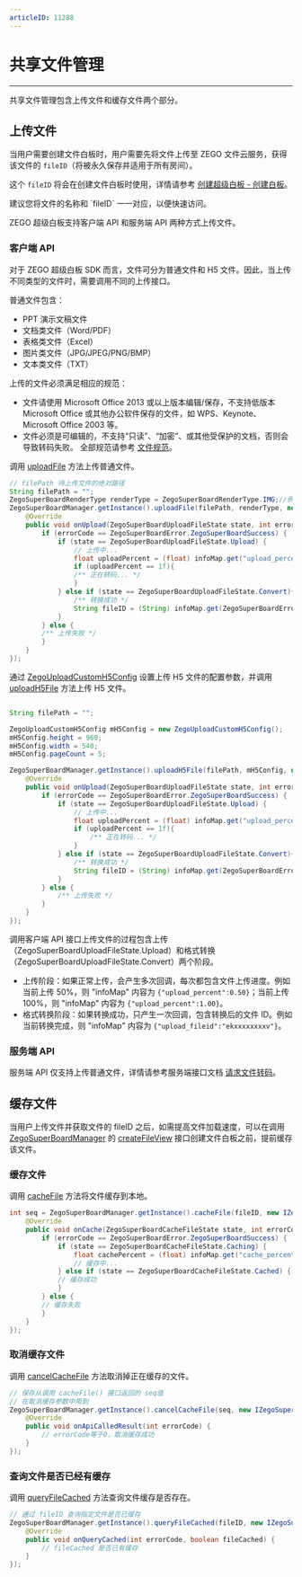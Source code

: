 ```yaml
---
articleID: 11288
---
```

# 共享文件管理

- - -

共享文件管理包含上传文件和缓存文件两个部分。

## 上传文件

当用户需要创建文件白板时，用户需要先将文件上传至 ZEGO 文件云服务，获得该文件的 `fileID`（将被永久保存并适用于所有房间）。

这个 `fileID` 将会在创建文件白板时使用，详情请参考 [创建超级白板 - 创建白板](../Quick%20Start/create%20white%20board.mdx)。

<Note title="说明">
建议您将文件的名称和 `fileID` 一一对应，以便快速访问。
</Note>

ZEGO 超级白板支持客户端 API 和服务端 API 两种方式上传文件。

### 客户端 API

对于 ZEGO 超级白板 SDK 而言，文件可分为普通文件和 H5 文件。因此，当上传不同类型的文件时，需要调用不同的上传接口。

普通文件包含：

- PPT 演示文稿文件
- 文档类文件（Word/PDF）
- 表格类文件（Excel）
- 图片类文件（JPG/JPEG/PNG/BMP）
- 文本类文件（TXT）

<Warning title="注意">
上传的文件必须满足相应的规范：

- 文件请使用 Microsoft Office 2013 或以上版本编辑/保存，不支持低版本 Microsoft Office 或其他办公软件保存的文件，如 WPS、Keynote、Microsoft Office 2003 等。
- 文件必须是可编辑的，不支持“只读”、“加密”、或其他受保护的文档，否则会导致转码失败。
全部规范请参考 [文件规范](../Product%20Desc/Use%20restrictions/fileRule.mdx)。

</Warning>
<Tabs>
<Tab title="上传普通文件">

调用 [uploadFile](@uploadFile) 方法上传普通文件。

``` java
// filePath 待上传文件的绝对路径
String filePath = "";
ZegoSuperBoardRenderType renderType = ZegoSuperBoardRenderType.IMG;//例如转换成image格式
ZegoSuperBoardManager.getInstance().uploadFile(filePath, renderType, new IZegoSuperBoardUploadFileListener() {
    @Override
    public void onUpload(ZegoSuperBoardUploadFileState state, int errorCode, @NonNull HashMap<String, Object> infoMap) {
        if (errorCode == ZegoSuperBoardError.ZegoSuperBoardSuccess) {
            if (state == ZegoSuperBoardUploadFileState.Upload) {
                // 上传中...
                float uploadPercent = (float) infoMap.get("upload_percent");
                if (uploadPercent == 1f){
                /** 正在转码... */
                }
            } else if (state == ZegoSuperBoardUploadFileState.Convert){
                /** 转换成功 */
                String fileID = (String) infoMap.get(ZegoSuperBoardError.UPLOAD_FILEID);
            }
        } else {
        /** 上传失败 */
        }
    }
});
```

</Tab>
<Tab title="上传 H5 文件">

通过 [ZegoUploadCustomH5Config](@-ZegoUploadCustomH5Config) 设置上传 H5 文件的配置参数，并调用 [uploadH5File](@uploadH5File) 方法上传 H5 文件。

``` java

String filePath = "";

ZegoUploadCustomH5Config mH5Config = new ZegoUploadCustomH5Config();
mH5Config.height = 960;
mH5Config.width = 540;
mH5Config.pageCount = 5;

ZegoSuperBoardManager.getInstance().uploadH5File(filePath, mH5Config, new IZegoSuperBoardUploadFileListener() {
    @Override
    public void onUpload(ZegoSuperBoardUploadFileState state, int errorCode, @NonNull HashMap<String, Object> infoMap) {
        if (errorCode == ZegoSuperBoardError.ZegoSuperBoardSuccess) {
            if (state == ZegoSuperBoardUploadFileState.Upload) {
                // 上传中...
                float uploadPercent = (float) infoMap.get("upload_percent");
                if (uploadPercent == 1f){
                    /** 正在转码... */
                }
            } else if (state == ZegoSuperBoardUploadFileState.Convert){
                /** 转换成功 */
                String fileID = (String) infoMap.get(ZegoSuperBoardError.UPLOAD_FILEID);
            }
        } else {
            /** 上传失败 */
        }
    }
});
```
</Tab>
</Tabs>




调用客户端 API 接口上传文件的过程包含上传（ZegoSuperBoardUploadFileState.Upload）和格式转换（ZegoSuperBoardUploadFileState.Convert）两个阶段。

- 上传阶段：如果正常上传，会产生多次回调，每次都包含文件上传进度。例如当前上传 50%，则 "infoMap" 内容为 `{"upload_percent":0.50}`；当前上传 100%，则 "infoMap" 内容为 `{"upload_percent":1.00}`。
- 格式转换阶段：如果转换成功，只产生一次回调，包含转换后的文件 ID。例如当前转换完成，则 "infoMap" 内容为 `{"upload_fileid":"ekxxxxxxxxv"}`。

### 服务端 API

服务端 API 仅支持上传普通文件，详情请参考服务端接口文档 [请求文件转码](/super-board-server/cvt-doc)。

## 缓存文件

当用户上传文件并获取文件的 fileID 之后，如需提高文件加载速度，可以在调用 [ZegoSuperBoardManager](@-ZegoSuperBoardManager) 的 [createFileView](@createFileView) 接口创建文件白板之前，提前缓存该文件。

### 缓存文件

调用 [cacheFile](@cacheFile) 方法将文件缓存到本地。
``` java
int seq = ZegoSuperBoardManager.getInstance().cacheFile(fileID, new IZegoSuperBoardCacheFileListener() {
    @Override
    public void onCache(ZegoSuperBoardCacheFileState state, int errorCode, @NonNull HashMap<String, Object> infoMap) {
        if (errorCode == ZegoSuperBoardError.ZegoSuperBoardSuccess) {
            if (state == ZegoSuperBoardCacheFileState.Caching) {
                float cachePercent = (float) infoMap.get("cache_percent") * (float) 100;
                // 缓存中...
            } else if (state == ZegoSuperBoardCacheFileState.Cached) {
            // 缓存成功
            }
        } else {
        // 缓存失败
        }
    }
});
```

### 取消缓存文件

调用 [cancelCacheFile](@cancelCacheFile) 方法取消掉正在缓存的文件。

``` java
// 保存从调用 cacheFile() 接口返回的 seq值
// 在取消缓存参数中用到
ZegoSuperBoardManager.getInstance().cancelCacheFile(seq, new IZegoSuperBoardApiCalledCallback() {
    @Override
    public void onApiCalledResult(int errorCode) {
        // errorCode等于0，取消缓存成功
    }
});
```

### 查询文件是否已经有缓存

调用 [queryFileCached](@queryFileCached) 方法查询文件缓存是否存在。

``` java
// 通过 fileID 查询指定文件是否已缓存
ZegoSuperBoardManager.getInstance().queryFileCached(fileID, new IZegoSuperBoardQueryFileCachedListener() {
    @Override
    public void onQueryCached(int errorCode, boolean fileCached) {
        // fileCached 是否已有缓存
    }
});
```

